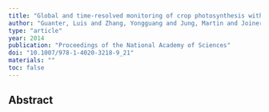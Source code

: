 ```yaml
---
title: "Global and time-resolved monitoring of crop photosynthesis with chlorophyll fluorescence"
author: "Guanter, Luis and Zhang, Yongguang and Jung, Martin and Joiner, Joanna and Voigt, Maximilian and Berry, Joseph A and Frankenberg, Christian and Huete, Alfredo R and Zarco-Tejada, Pablo and Lee, Jung-Eun and others"
type: "article"
year: 2014
publication: "Proceedings of the National Academy of Sciences"
doi: "10.1007/978-1-4020-3218-9_21"
materials: ""
toc: false
---
```


## Abstract

